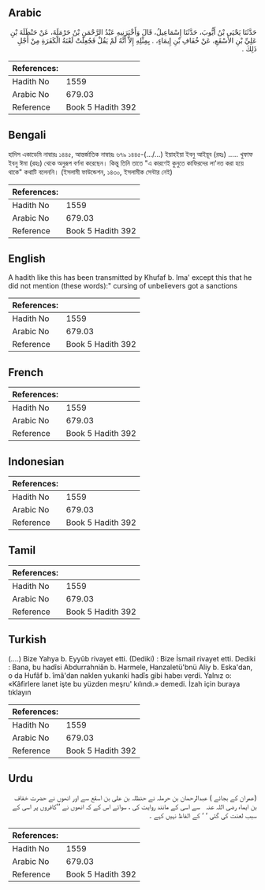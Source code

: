 ## Arabic


<div dir="rtl" lang="ar" style={{fontSize:'larger',backgroundColor:'#f8f9fa',padding:20}}>
حَدَّثَنَا يَحْيَى بْنُ أَيُّوبَ، حَدَّثَنَا إِسْمَاعِيلُ، قَالَ وَأَخْبَرَنِيهِ عَبْدُ الرَّحْمَنِ بْنُ حَرْمَلَةَ، عَنْ حَنْظَلَةَ بْنِ عَلِيِّ بْنِ الأَسْقَعِ، عَنْ خُفَافِ بْنِ إِيمَاءٍ، ‏.‏ بِمِثْلِهِ إِلاَّ أَنَّهُ لَمْ يَقُلْ فَجُعِلَتْ لَعْنَةُ الْكَفَرَةِ مِنْ أَجْلِ ذَلِكَ ‏.‏
</div>
<div style={{backgroundColor:'#f8f9fa',padding:20, marginBottom: 10}}><table> <thead> <tr> <th>References:</th> <th></th> </tr> </thead> <tbody><tr><td>Hadith No</td><td>1559</td></tr><tr><td>Arabic No</td><td>679.03</td></tr><tr><td>Reference</td><td>Book 5 Hadith 392</td></tr></tbody></table></div>

## Bengali


<div dir="ltr" lang="bn" style={{fontSize:'larger',backgroundColor:'#f8f9fa',padding:20}}>
হাদিস একাডেমি নাম্বারঃ ১৪৪৫, আন্তর্জাতিক নাম্বারঃ ৬৭৯ ১৪৪৫-(.../...) ইয়াহইয়া ইবনু আইয়ূব (রহঃ) ..... খুফাফ ইবনু ঈমা (রহঃ) থেকে অনুরূপ বর্ণনা করেছেন। কিন্তু তিনি তাতে "এ কারণেই কুনুতে কাফিরদের লা'নত করা হয়ে থাকে" কথাটি বলেননি। (ইসলামী ফাউন্ডেশন, ১৪৩০, ইসলামীক সেন্টার নেই)
</div>
<div style={{backgroundColor:'#f8f9fa',padding:20, marginBottom: 10}}><table> <thead> <tr> <th>References:</th> <th></th> </tr> </thead> <tbody><tr><td>Hadith No</td><td>1559</td></tr><tr><td>Arabic No</td><td>679.03</td></tr><tr><td>Reference</td><td>Book 5 Hadith 392</td></tr></tbody></table></div>

## English


<div dir="ltr" lang="en" style={{fontSize:'larger',backgroundColor:'#f8f9fa',padding:20}}>
A hadith like this has been transmitted by Khufaf b. Ima' except this that he did not mention (these words):" cursing of unbelievers got a sanctions
</div>
<div style={{backgroundColor:'#f8f9fa',padding:20, marginBottom: 10}}><table> <thead> <tr> <th>References:</th> <th></th> </tr> </thead> <tbody><tr><td>Hadith No</td><td>1559</td></tr><tr><td>Arabic No</td><td>679.03</td></tr><tr><td>Reference</td><td>Book 5 Hadith 392</td></tr></tbody></table></div>

## French


<div dir="ltr" lang="fr" style={{fontSize:'larger',backgroundColor:'#f8f9fa',padding:20}}>

</div>
<div style={{backgroundColor:'#f8f9fa',padding:20, marginBottom: 10}}><table> <thead> <tr> <th>References:</th> <th></th> </tr> </thead> <tbody><tr><td>Hadith No</td><td>1559</td></tr><tr><td>Arabic No</td><td>679.03</td></tr><tr><td>Reference</td><td>Book 5 Hadith 392</td></tr></tbody></table></div>

## Indonesian


<div dir="ltr" lang="id" style={{fontSize:'larger',backgroundColor:'#f8f9fa',padding:20}}>

</div>
<div style={{backgroundColor:'#f8f9fa',padding:20, marginBottom: 10}}><table> <thead> <tr> <th>References:</th> <th></th> </tr> </thead> <tbody><tr><td>Hadith No</td><td>1559</td></tr><tr><td>Arabic No</td><td>679.03</td></tr><tr><td>Reference</td><td>Book 5 Hadith 392</td></tr></tbody></table></div>

## Tamil


<div dir="ltr" lang="ta" style={{fontSize:'larger',backgroundColor:'#f8f9fa',padding:20}}>

</div>
<div style={{backgroundColor:'#f8f9fa',padding:20, marginBottom: 10}}><table> <thead> <tr> <th>References:</th> <th></th> </tr> </thead> <tbody><tr><td>Hadith No</td><td>1559</td></tr><tr><td>Arabic No</td><td>679.03</td></tr><tr><td>Reference</td><td>Book 5 Hadith 392</td></tr></tbody></table></div>

## Turkish


<div dir="ltr" lang="tr" style={{fontSize:'larger',backgroundColor:'#f8f9fa',padding:20}}>
(….) Bize Yahya b. Eyyûb rivayet etti. (Dediki) : Bize İsmail rivayet etti. Dediki : Bana, bu hadîsi Abdurrahniân b. Harmele, Hanzaletü'bnü Aliy b. Eska'dan, o da Hufâf b. îmâ'dan naklen yukarıki hadîs gibi habeı verdi. Yalnız o: «Kâfirlere lanet işte bu yüzden meşru' kılındı.» demedi. İzah için buraya tıklayın
</div>
<div style={{backgroundColor:'#f8f9fa',padding:20, marginBottom: 10}}><table> <thead> <tr> <th>References:</th> <th></th> </tr> </thead> <tbody><tr><td>Hadith No</td><td>1559</td></tr><tr><td>Arabic No</td><td>679.03</td></tr><tr><td>Reference</td><td>Book 5 Hadith 392</td></tr></tbody></table></div>

## Urdu


<div dir="rtl" lang="ur" style={{fontSize:'larger',backgroundColor:'#f8f9fa',padding:20}}>
(عمران کے بجائے ) عبدالرحمان بن حرملہ نے حنظلہ بن علی بن اسقع سے اور انھوں نے حضرت خفاف بن ایماء ‌رضی ‌اللہ ‌عنہ ‌ ‌ سے اسی کے مانند روایت کی ، سوائے اس کے کہ انھوں نے ’’کافروں پر اسی کے سبب لعنت کی گئی ‘ ‘ کے الفاظ نہیں کہے ۔
</div>
<div style={{backgroundColor:'#f8f9fa',padding:20, marginBottom: 10}}><table> <thead> <tr> <th>References:</th> <th></th> </tr> </thead> <tbody><tr><td>Hadith No</td><td>1559</td></tr><tr><td>Arabic No</td><td>679.03</td></tr><tr><td>Reference</td><td>Book 5 Hadith 392</td></tr></tbody></table></div>